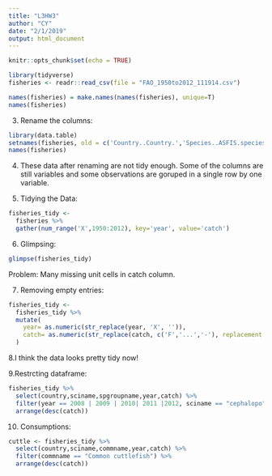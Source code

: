 ```yaml
---
title: "L3HW3"
author: "CY"
date: "2/1/2019"
output: html_document
---
```


```r
knitr::opts_chunk$set(echo = TRUE)
```

```r
library(tidyverse)
fisheries <- readr::read_csv(file = "FAO_1950to2012_111914.csv") 
```

```r
names(fisheries) = make.names(names(fisheries), unique=T)
names(fisheries)
```

3. Rename the columns:
```r
library(data.table)
setnames(fisheries, old = c('Country..Country.','Species..ASFIS.species.','Species..ASFIS.species._2','Species..ASFIS.species._1','Species..ISSCAAP.group.','Species..ISSCAAP.group._1','Fishing.area..FAO.major.fishing.area.','Measure..Measure.'), new = c('country','commname','sciname','spcode','spgroup','spgroupname','region','unit') )
names(fisheries)
```

4. These data after renaming are not tidy enough. Some of the columns are still variables and some observations are goruped in a single row by one variable.

5. Tidying the Data:
```r
fisheries_tidy <-
  fisheries %>% 
  gather(num_range('X',1950:2012), key='year', value='catch')
```

6. Glimpsing:
```r
glimpse(fisheries_tidy)
```
Problem: Many missing unit cells in catch column.

7. Removing empty entries:
```r
fisheries_tidy <- 
  fisheries_tidy %>% 
  mutate(
    year= as.numeric(str_replace(year, 'X', '')),
    catch= as.numeric(str_replace(catch, c('F','...','-'), replacement = ''))
  )
```

8.I think the data looks pretty tidy now!

9.Restrcting dataframe:
```r
fisheries_tidy %>%
  select(country,sciname,spgroupname,year,catch) %>%
  filter(year == 2008 | 2009 | 2010| 2011 |2012, sciname == "cephalopo") %>%
  arrange(desc(catch))
```

10. Consumptions:
```r
cuttle <- fisheries_tidy %>%
  select(country,sciname,commname,year,catch) %>%
  filter(commname == "Common cuttlefish") %>%
  arrange(desc(catch))
```



